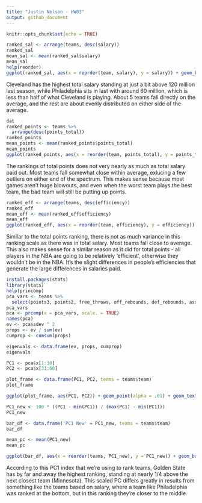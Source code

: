 ```yaml
---
title: "Justin Nelson - HW03"
output: github_document
---
```


```r
knitr::opts_chunk$set(echo = TRUE)

```

```r
ranked_sal <- arrange(teams, desc(salary))
ranked_sal
mean_sal <- mean(ranked_sal$salary)
mean_sal
help(reorder)
ggplot(ranked_sal, aes(x = reorder(team, salary), y = salary)) + geom_bar(stat = 'identity') + coord_flip() + ggtitle('NBA Teams Ranked by Total Salary') + geom_hline(yintercept = mean_sal, col = 'red') + xlab('Teams') + ylab('Salary (in millions)')
```
Cleveland has the highest total salary standing at just a bit above 120 million last season, while Philadelphia sits in last with around 60 million, which is less than half of what Cleveland is playing. About 5 teams fall directly on the average, and the rest are about evenly distributed on either side of the average.
```r
dat
ranked_points <- teams %>%
  arrange(desc(points_total))
ranked_points
mean_points <- mean(ranked_points$points_total)
mean_points
ggplot(ranked_points, aes(x = reorder(team, points_total), y = points_total)) + geom_bar(stat = 'identity') + coord_flip() + ggtitle('NBA Teams Ranked by Total Points') + geom_hline(yintercept = mean_points, col = 'red') + xlab('Teams') + ylab('Total Points')
```
The rankings of total points does not very nearly as much as total salary paid out. Most teams fall somewhat close within average, exlucing a few outliers on either end of the spectrum. This makes sense because most games aren't huge blowouts, and even when the worst team plays the best team, the bad team will still be putting up points.

```r
ranked_eff <- arrange(teams, desc(efficiency))
ranked_eff
mean_eff <- mean(ranked_eff$efficiency)
mean_eff
ggplot(ranked_eff, aes(x = reorder(team, efficiency), y = efficiency)) + geom_bar(stat = 'identity') + coord_flip() + ggtitle('NBA Teams Ranked by Total Efficiency') + geom_hline(yintercept = mean_eff, col = 'red') + xlab('Teams') + ylab('Total Efficiency')
```
Similar to the total points ranking, there is not as much variance in this ranking scale as there was in total salary. Most teams fall close to average. This also makes sense for a similar reason as it did for total points - all players in the NBA are going to be relatively 'efficient', otherwise they wouldn't be in the NBA. It's the slight differences in people's efficiencies that generate the large differences in salaries paid.
```r
install.packages(stats)
library(stats)
help(princomp)
pca_vars <- teams %>%
  select(points3, points2, free_throws, off_rebounds, def_rebounds, assists, steals, blocks, turnovers, fouls)
pca_vars
pca <- prcomp(x = pca_vars, scale. = TRUE)
names(pca)
ev <- pca$sdev ^ 2
props <- ev / sum(ev)
cumprop <- cumsum(props)

eigenvals <- data.frame(ev, props, cumprop)
eigenvals

PC1 <- pca$x[1:30]
PC2 <- pca$x[31:60]

plot_frame <- data.frame(PC1, PC2, teams = teams$team)
plot_frame

ggplot(plot_frame, aes(PC1, PC2)) + geom_point(alpha = .01) + geom_text(aes(label = teams)) + ggtitle('PCA plot (PC1 and PC2)')

```
```r
PC1_new <- 100 * ((PC1 - min(PC1)) / (max(PC1) - min(PC1)))
PC1_new

bar_df <- data.frame('PC1 New' = PC1_new, teams = teams$team)
bar_df

mean_pc <- mean(PC1_new)
mean_pc

ggplot(bar_df, aes(x = reorder(teams, PC1_new), y = PC1_new)) + geom_bar(stat = 'identity') + coord_flip() + ggtitle('NBA Teams Ranked by Scaled PC1') + xlab('Teams') + ylab('First PC (scaled from 0 to 100)')
```
According to this PC1 index that we're using to rank teams, Golden State has by far and away the highest ranking, standing at nearly 1/4 above the next closest team (Minnesota). This scaled PC differs greatly in results from something like the teams based on salary, where a team like Philadelphia was ranked at the bottom, but in this ranking they're closer to the middle.
